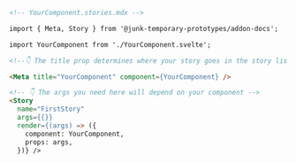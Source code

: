 ```md
<!-- YourComponent.stories.mdx -->

import { Meta, Story } from '@junk-temporary-prototypes/addon-docs';

import YourComponent from './YourComponent.svelte';

<!--👇 The title prop determines where your story goes in the story list -->

<Meta title="YourComponent" component={YourComponent} />

<!-- 👇 The args you need here will depend on your component -->
<Story
  name="FirstStory"
  args={{}}
  render={(args) => ({
    component: YourComponent,
    props: args,
  })} />
```